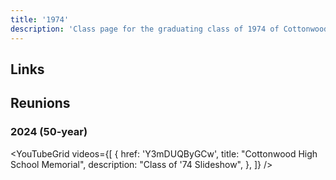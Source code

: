 ```yaml
---
title: '1974'
description: 'Class page for the graduating class of 1974 of Cottonwood High School.'
---
```


## Links


<CardGrid>
  <LinkCard
    title="Class of '74 Facebook"
    href="https://www.facebook.com/groups/386328560238008/"
    description="Official Facebook group for the class of '74."
  />
</CardGrid>

## Reunions

### 2024 (50-year)


<YouTubeGrid
	videos={[
		{
			href: 'Y3mDUQByGCw',
			title: "Cottonwood High School Memorial",
			description: "Class of '74 Slideshow",
		},
	]}
/>
